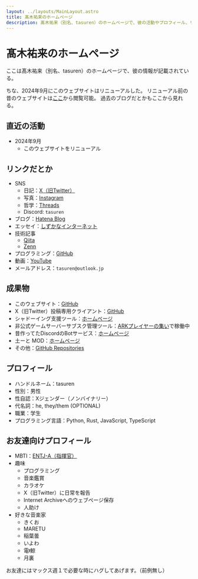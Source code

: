 ```yaml
---
layout: ../layouts/MainLayout.astro
title: 髙木祐来のホームページ
description: 髙木祐来（別名、tasuren）のホームページで、彼の活動やプロフィール、リンクなどが記載されている。
---
```



# 髙木祐来のホームページ
ここは髙木祐来（別名、tasuren）のホームページで、彼の情報が記載されている。

ちな、2024年9月にこのウェブサイトはリニューアルした。
リニューアル前の昔のウェブサイトは[ここ](https://web.archive.org/web/20240828184015/https://tasuren.jp/)から閲覧可能。
過去のブログだとかもここから見れる。

## 直近の活動
- 2024年9月
    - このウェブサイトをリニューアル

## リンクだとか
- SNS
    - 日記：[X（旧Twitter）](https://x.com/tasuren1022/)
    - 写真：[Instagram](https://www.instagram.com/tasuren1022/)
    - 哲学：[Threads](https://www.threads.net/@tasuren1022/)
    - Discord: `tasuren`
- ブログ：[Hatena Blog](https://tasuren.hateblo.jp/)
- エッセイ：[しずかなインターネット](https://sizu.me/tasuren)
- 技術記事
    - [Qiita](https://qiita.com/tasuren)
    - [Zenn](https://zenn.dev/tasuren)
- プログラミング：[GitHub](https://github.com/tasuren)
- 動画：[YouTube](https://www.youtube.com/@tasuren/)
- メールアドレス：`tasuren@outlook.jp`

## 成果物
- このウェブサイト：[GitHub](https://github.com/tasuren/website)
- X（旧Twitter）投稿専用クライアント：[GitHub](https://github.com/tasuren/twier/)
- シャドーイング支援ツール：[ホームページ](https://shabe2x.tasuren.jp/)
- 非公式ゲームサーバーサブスク管理ツール：[ARKプレイヤーの集い](https://playark.jp/)で稼働中
- 昔作ってたDiscordのBotサービス：[ホームページ](https://rt.neody.land/)
- 土ーと MOD：[ホームページ](https://tsuchimod.kojyuro.com/)
- その他：[GitHub Repositories](https://github.com/tasuren?tab=repositories)

## プロフィール
- ハンドルネーム：tasuren
- 性別：男性
- 性自認：Xジェンダー（ノンバイナリー）
- 代名詞：he, they/them (OPTIONAL)
- 職業：学生
- プログラミング言語：Python, Rust, JavaScript, TypeScript

## お友達向けプロフィール
- MBTI：[ENTJ-A（指揮官）](https://www.16personalities.com/ja/%E7%B5%90%E6%9E%9C/entj-a/x/lnjg8vqvn)
- 趣味
    - プログラミング
    - 音楽鑑賞
    - カラオケ
    - X（旧Twitter）に日常を報告
    - Internet Archiveへのウェブページ保存
    - 人助け
- 好きな音楽家
    - きくお
    - MARETU
    - 稲葉曇
    - いよわ
    - 電ǂ鯨
    - 月裏

お友達にはマックス週１で必要な時にハグしてあげます。（前例無し）

<div class="my-10 flex justify-around">
    <AccessCounter />
</div>
